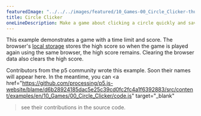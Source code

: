 ---
featuredImage: "../../../images/featured/10_Games-00_Circle_Clicker-thumbnail.png"
title: Circle Clicker
oneLineDescription: Make a game about clicking a circle quickly and save the high score.
---

This example demonstrates a game with a time limit and score. The browser's
<a href="https://developer.mozilla.org/en-US/docs/Web/API/Window/localStorage" target="_blank">local storage</a>
stores the high score so when the game is played again using the same browser,
the high score remains. Clearing the browser data also clears the high score.

Contributors from the p5 community wrote this example. Soon their names will 
appear here. In the meantime, you can 
<a 
href="https://github.com/processing/p5.js-website/blame/d6b28924185dac5e25c39cd0fc2fc4a1f6392883/src/content/examples/en/10_Games/00_Circle_Clicker/code.js" target="_blank"
>see their contributions in the source code</a>.